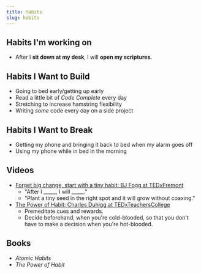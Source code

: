 ```yaml
---
title: Habits
slug: habits
---
```


## Habits I'm working on

- After I **sit down at my desk**, I will **open my scriptures**.

## Habits I Want to Build

- Going to bed early/getting up early
- Read a little bit of _Code Complete_ every day
- Stretching to increase hamstring flexibility
- Writing _some_ code every day on a side project

## Habits I Want to Break

- Getting my phone and bringing it back to bed when my alarm goes off
- Using my phone while in bed in the morning

## Videos

- [Forget big change, start with a tiny habit: BJ Fogg at TEDxFremont](https://youtu.be/AdKUJxjn-R8)
  - "After I _____, I will _____."
  - "Plant a tiny seed in the right spot and it will grow without coaxing."
- [The Power of Habit: Charles Duhigg at TEDxTeachersCollege](https://youtu.be/OMbsGBlpP30)
  - Premeditate cues and rewards.
  - Decide beforehand, when you're cold-blooded, so that you don't have to make a decision when you're hot-blooded.

## Books

- _Atomic Habits_
- _The Power of Habit_